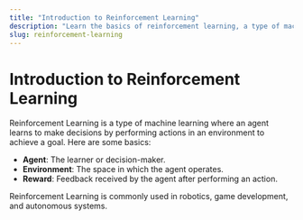 ```yaml
---
title: "Introduction to Reinforcement Learning"
description: "Learn the basics of reinforcement learning, a type of machine learning where an agent learns to make decisions by interacting with an environment."
slug: reinforcement-learning
---
```


# Introduction to Reinforcement Learning

Reinforcement Learning is a type of machine learning where an agent learns to make decisions by performing actions in an environment to achieve a goal. Here are some basics:

- **Agent**: The learner or decision-maker.
- **Environment**: The space in which the agent operates.
- **Reward**: Feedback received by the agent after performing an action.

Reinforcement Learning is commonly used in robotics, game development, and autonomous systems.
